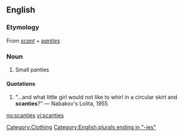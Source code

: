 ==English==

===Etymology===
From ''[[scant]]'' + ''[[panties]]''

===Noun===
{{en-noun|-}}

# Small panties

====Quotations====
#"...and what little girl would not like to whirl in a circular skirt and '''scanties'''?" &mdash; Nabakov's Lolita, 1955


{{anagrams:en/aceinsst}}
[[Category:Clothing]]
[[Category:English plurals ending in "-ies"]]

[[no:scanties]]
[[vi:scanties]]